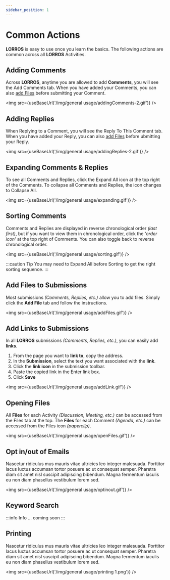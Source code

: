```yaml
---
sidebar_position: 1
---
```



# Common Actions

**LORROS** is easy to use once you learn the basics. The following actions are common across all **LORROS** Activities.

## Adding Comments

Across **LORROS**, anytime you are allowed to add **Comments**, you will see the Add Comments tab. When you have added your Comments, you can also [add Files](#add-files-to-submissions) before submitting your Comment.

<img src={useBaseUrl('/img/general usage/addingComments-2.gif')} />

## Adding Replies

When Replying to a Comment, you will see the Reply To This Comment tab. When you have added your Reply, you can also [add Files](#add-files-to-submissions) before ubmitting your Reply.

<img src={useBaseUrl('/img/general usage/addingReplies-2.gif')} />

## Expanding Comments & Replies

To see all Comments and Replies, click the Expand All icon at the top right of the Comments. To collapse all Comments and Replies, the icon changes to Collapse All.

<img src={useBaseUrl('/img/general usage/expanding.gif')} />

## Sorting Comments

Comments and Replies are displayed in reverse chronological order _(last first)_, but if you want to view them in chronological order, click the _'order icon'_ at the top right of Comments. You can also toggle back to reverse chronological order.

<img src={useBaseUrl('/img/general usage/sorting.gif')} />

:::caution Tip
You may need to Expand All before Sorting to get the right sorting sequence.
:::

## Add Files to Submissions

Most submissions _(Comments, Replies, etc.)_ allow you to add files. Simply click the **Add File** tab and follow the instructions.

<img src={useBaseUrl('/img/general usage/addFiles.gif')} />

<!-- ## Delete Files From Submissions

Nascetur ridiculus mus mauris vitae ultricies leo integer malesuada. Porttitor lacus luctus accumsan tortor posuere ac ut consequat semper. Pharetra diam sit amet nisl suscipit adipiscing bibendum. Magna fermentum iaculis eu non diam phasellus vestibulum lorem sed.

<img src={useBaseUrl('/img/general usage/deleteFiles.jpg')} /> -->

<!-- ## Edit Submission Files

Nascetur ridiculus mus mauris vitae ultricies leo integer malesuada. Porttitor lacus luctus accumsan tortor posuere ac ut consequat semper. Pharetra diam sit amet nisl suscipit adipiscing bibendum. Magna fermentum iaculis eu non diam phasellus vestibulum lorem sed.

## Opening/Closing a text box

Nascetur ridiculus mus mauris vitae ultricies leo integer malesuada. Porttitor lacus luctus accumsan tortor posuere ac ut consequat semper. Pharetra diam sit amet nisl suscipit adipiscing bibendum. Magna fermentum iaculis eu non diam phasellus vestibulum lorem sed.

<img src={useBaseUrl('/img/general usage/text box.gif')} /> -->

## Add Links to Submissions

In all **LORROS** submissions _(Comments, Replies, etc.)_, you can easily add **links**.

1. From the page you want to **link to**, copy the address.
1. In the **Submission**, select the text you want associated with the **link**.
1. Click the **link icon** in the submission toolbar.
1. Paste the copied link in the Enter link box.
1. Click **Save**

<img src={useBaseUrl('/img/general usage/addLink.gif')} />

## Opening Files

All **Files** for each Activity _(Discussion, Meeting, etc.)_ can be accessed from the Files tab at the top. The **Files** for each Comment _(Agenda, etc.)_ can be accessed from the Files icon _(paperclip)_.

<img src={useBaseUrl('/img/general usage/openFiles.gif')} />

## Opt in/out of Emails

Nascetur ridiculus mus mauris vitae ultricies leo integer malesuada. Porttitor lacus luctus accumsan tortor posuere ac ut consequat semper. Pharetra diam sit amet nisl suscipit adipiscing bibendum. Magna fermentum iaculis eu non diam phasellus vestibulum lorem sed.

<img src={useBaseUrl('/img/general usage/optinout.gif')} />

## Keyword Search

:::info Info
... coming soon
:::

## Printing

Nascetur ridiculus mus mauris vitae ultricies leo integer malesuada. Porttitor lacus luctus accumsan tortor posuere ac ut consequat semper. Pharetra diam sit amet nisl suscipit adipiscing bibendum. Magna fermentum iaculis eu non diam phasellus vestibulum lorem sed.

<img src={useBaseUrl('/img/general usage/printing 1.png')} />
